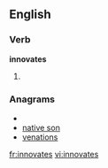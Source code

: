 
==English==

===Verb===
'''innovates'''

# {{third-person singular of|[[innovate]]}}

===Anagrams===
* {{alphagram|aeinnostv}}
* [[native son#English|native son]]
* [[venations#English|venations]]

[[fr:innovates]]
[[vi:innovates]]